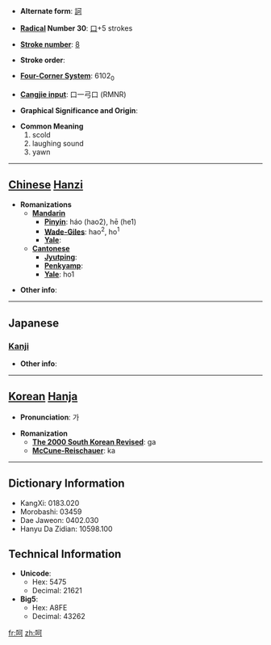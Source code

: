 * '''Alternate form''': [[訶]]

* '''[[Wiktionary:Chinese radical index| Radical]] Number 30''': [[Wiktionary:Chinese radical index 口|口]]+5 strokes

* '''[[Wiktionary:Chinese total strokes index|Stroke number]]''': [[Wiktionary:Chinese total strokes index 8|8]]

* '''Stroke order''': 

* '''[[Wiktionary:Chinese four corner index|Four-Corner System]]''': 6102<sub>0</sub>

* '''[[Wiktionary:Chinese Cangjie index|Cangjie input]]''': 口一弓口 (RMNR)

* '''Graphical Significance and Origin''': 

* '''Common Meaning'''
*#scold
*# laughing sound
*# yawn


----

== [[Chinese]] [[Hanzi]] ==

* '''Romanizations'''
** '''[[Mandarin]]'''
*** '''[[Pinyin]]''': háo (hao2), hē (he1)
*** '''[[Wade-Giles]]''': hao<sup>2</sup>, ho<sup>1</sup>
*** '''[[Yale]]''': 
** '''[[Cantonese]]'''
*** '''[[Jyutping]]''':
*** '''[[Penkyamp]]''': 
*** '''[[Yale]]''': ho1

* '''Other info''': 

----

==Japanese==
===[[Kanji]]===
{{kanji|on readings=[[か]] (ka)|kun readings=[[しかる]] (shikaru), [[わらう]] (warau)}}

* '''Other info''':  

----

== [[Korean]] [[Hanja]] ==

* '''Pronunciation''': 가

* '''Romanization'''
** '''[[The 2000 South Korean Revised Romanization|The 2000 South Korean Revised]]''': ga
** '''[[McCune-Reischauer]]''': ka

----

== Dictionary Information ==

* KangXi: 0183.020
* Morobashi: 03459
* Dae Jaweon: 0402.030
* Hanyu Da Zidian: 10598.100

== Technical Information ==

* '''Unicode''':
** Hex: 5475
** Decimal: 21621
* '''Big5''':
** Hex: A8FE
** Decimal: 43262

[[fr:呵]]
[[zh:呵]]